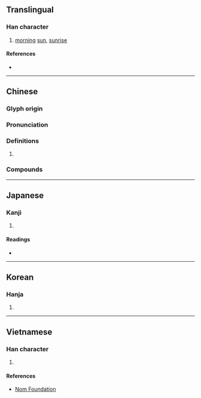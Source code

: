 {{character info/new}}
==Translingual==

===Han character===
{{Han char|rn=72|rad=日|as=12|sn=16|four=68040|canj=AYDK|ids=⿰日敦}}

# [[morning]] [[sun]], [[sunrise]]

====References====
* {{Han ref|kx=0499.490|dkj=14160|dj=0869.190|hdz=21537.070|uh=66BE|ud=26302|bh=E9B4|bd=59828}}

----

==Chinese==
{{zh-forms|alt=燉}}

===Glyph origin===
{{Han etym}}

===Pronunciation===
{{zh-pron
|m=tūn
|c=tan1
|mc=y
|oc=y
|cat=
}}

===Definitions===
{{zh-hanzi}}

# {{rfdef|zh}}

===Compounds===
{{su#bst:zh-der/new|p=tūn}}

----

==Japanese==

===Kanji===
{{ja-kanji|grade=|rs=日12}}

# {{defn|lang=ja|sort=日12}}

====Readings====
* {{ja-readings|on=[[とん]] (ton)|kun=[[あさひ]] (asahi)}}

----

==Korean==

===Hanja===
{{ko-hanja|hangeul=돈|eumhun=|rv=don|mr=ton|y=ton}}

# {{defn|lang=ko|sort=日12}}

----

==Vietnamese==

===Han character===
{{vi-readings|rs=日12|hanviet=thôn}}

# {{defn|lang=vi|sort=日12}}

====References====
* [http://nomfoundation.org/common/nom_details.php?codepoint=66be Nom Foundation]